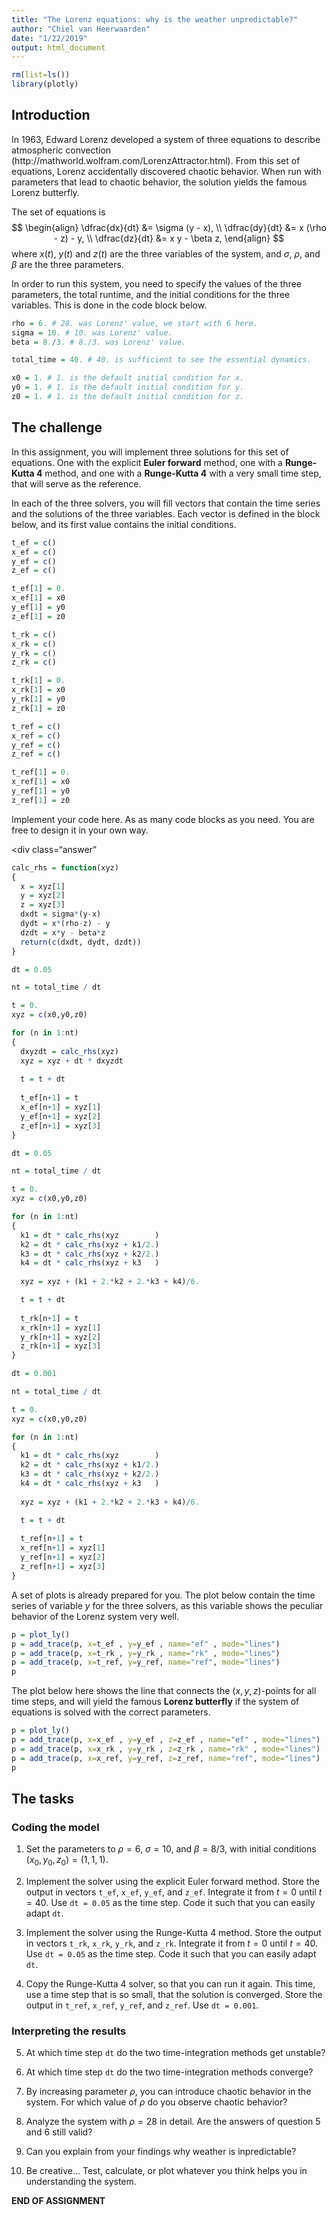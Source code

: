 ```yaml
---
title: "The Lorenz equations: why is the weather unpredictable?"
author: "Chiel van Heerwaarden"
date: "1/22/2019"
output: html_document
---
```


```r
rm(list=ls())
library(plotly)
```

## Introduction
In 1963, Edward Lorenz developed a system of three equations to describe atmospheric convection (http://mathworld.wolfram.com/LorenzAttractor.html). From this set of equations, Lorenz accidentally discovered chaotic behavior. When run with parameters that lead to chaotic behavior, the solution yields the famous Lorenz butterfly.

The set of equations is
$$
\begin{align}
\dfrac{dx}{dt} &= \sigma (y - x), \\
\dfrac{dy}{dt} &= x (\rho - z) - y, \\
\dfrac{dz}{dt} &= x y - \beta z,
\end{align}
$$
where $x(t)$, $y(t)$ and $z(t)$ are the three variables of the system, and $\sigma$, $\rho$, and $\beta$ are the three parameters. 

In order to run this system, you need to specify the values of the three parameters, the total runtime, and the initial conditions for the three variables. This is done in the code block below.

```r
rho = 6. # 28. was Lorenz' value, we start with 6 here.
sigma = 10. # 10. was Lorenz' value.
beta = 8./3. # 8./3. was Lorenz' value.

total_time = 40. # 40. is sufficient to see the essential dynamics.

x0 = 1. # 1. is the default initial condition for x.
y0 = 1. # 1. is the default initial condition for y.
z0 = 1. # 1. is the default initial condition for z.
```

## The challenge
In this assignment, you will implement three solutions for this set of equations. One with the explicit **Euler forward** method, one with a **Runge-Kutta 4** method, and one with a **Runge-Kutta 4** with a very small time step, that will serve as the reference.

In each of the three solvers, you will fill vectors that contain the time series and the solutions of the three variables. Each vector is defined in the block below, and its first value contains the initial conditions.

```r
t_ef = c()
x_ef = c()
y_ef = c()
z_ef = c()

t_ef[1] = 0.
x_ef[1] = x0
y_ef[1] = y0
z_ef[1] = z0

t_rk = c()
x_rk = c()
y_rk = c()
z_rk = c()

t_rk[1] = 0.
x_rk[1] = x0
y_rk[1] = y0
z_rk[1] = z0

t_ref = c()
x_ref = c()
y_ref = c()
z_ref = c()

t_ref[1] = 0.
x_ref[1] = x0
y_ref[1] = y0
z_ref[1] = z0
```

<div class="student_answer">
Implement your code here. As as many code blocks as you need. You are free to design it in your own way.
</div>

<div class="answer"
```r
calc_rhs = function(xyz)
{
  x = xyz[1]
  y = xyz[2]
  z = xyz[3]
  dxdt = sigma*(y-x)
  dydt = x*(rho-z) - y
  dzdt = x*y - beta*z
  return(c(dxdt, dydt, dzdt))
}
```

```r
dt = 0.05

nt = total_time / dt

t = 0.
xyz = c(x0,y0,z0)

for (n in 1:nt)
{
  dxyzdt = calc_rhs(xyz)
  xyz = xyz + dt * dxyzdt
  
  t = t + dt
  
  t_ef[n+1] = t
  x_ef[n+1] = xyz[1]
  y_ef[n+1] = xyz[2]
  z_ef[n+1] = xyz[3]
}
```

```r
dt = 0.05

nt = total_time / dt

t = 0.
xyz = c(x0,y0,z0)

for (n in 1:nt)
{
  k1 = dt * calc_rhs(xyz        )
  k2 = dt * calc_rhs(xyz + k1/2.)
  k3 = dt * calc_rhs(xyz + k2/2.)
  k4 = dt * calc_rhs(xyz + k3   )
  
  xyz = xyz + (k1 + 2.*k2 + 2.*k3 + k4)/6.

  t = t + dt
  
  t_rk[n+1] = t
  x_rk[n+1] = xyz[1]
  y_rk[n+1] = xyz[2]
  z_rk[n+1] = xyz[3]
}
```

```r
dt = 0.001

nt = total_time / dt

t = 0.
xyz = c(x0,y0,z0)

for (n in 1:nt)
{
  k1 = dt * calc_rhs(xyz        )
  k2 = dt * calc_rhs(xyz + k1/2.)
  k3 = dt * calc_rhs(xyz + k2/2.)
  k4 = dt * calc_rhs(xyz + k3   )
  
  xyz = xyz + (k1 + 2.*k2 + 2.*k3 + k4)/6.

  t = t + dt
  
  t_ref[n+1] = t
  x_ref[n+1] = xyz[1]
  y_ref[n+1] = xyz[2]
  z_ref[n+1] = xyz[3]
}
```
</div>

A set of plots is already prepared for you. The plot below contain the time series of variable $y$ for the three solvers, as this variable shows the peculiar behavior of the Lorenz system very well.

```r
p = plot_ly()
p = add_trace(p, x=t_ef , y=y_ef , name="ef" , mode="lines")
p = add_trace(p, x=t_rk , y=y_rk , name="rk" , mode="lines")
p = add_trace(p, x=t_ref, y=y_ref, name="ref", mode="lines")
p
```
The plot below here shows the line that connects the $(x, y, z)$-points for all time steps, and will yield the famous **Lorenz butterfly** if the system of equations is solved with the correct parameters.

```r
p = plot_ly()
p = add_trace(p, x=x_ef , y=y_ef , z=z_ef , name="ef" , mode="lines")
p = add_trace(p, x=x_rk , y=y_rk , z=z_rk , name="rk" , mode="lines")
p = add_trace(p, x=x_ref, y=y_ref, z=z_ref, name="ref", mode="lines")
p
```


## The tasks
### Coding the model
1. Set the parameters to $\rho = 6$, $\sigma = 10$, and $\beta = 8/3$, with initial conditions $\left(x_0, y_0, z_0\right) = \left( 1, 1, 1 \right)$.

2. Implement the solver using the explicit Euler forward method. Store the output in vectors `t_ef`, `x_ef`, `y_ef`, and `z_ef`. Integrate it from $t = 0$ until $t = 40$. Use `dt = 0.05` as the time step. Code it such that you can easily adapt `dt`.

3. Implement the solver using the Runge-Kutta 4 method. Store the output in vectors `t_rk`, `x_rk`, `y_rk`, and `z_rk`. Integrate it from $t = 0$ until $t = 40$. Use `dt = 0.05` as the time step. Code it such that you can easily adapt `dt`.

4. Copy the Runge-Kutta 4 solver, so that you can run it again. This time, use a time step that is so small, that the solution is converged. Store the output in `t_ref`, `x_ref`, `y_ref`, and `z_ref`. Use `dt = 0.001`.

### Interpreting the results
5. At which time step `dt` do the two time-integration methods get unstable?

6. At which time step `dt` do the two time-integration methods converge?

7. By increasing parameter $\rho$, you can introduce chaotic behavior in the system. For which value of $\rho$ do you observe chaotic behavior?

8. Analyze the system with $\rho = 28$ in detail. Are the answers of question 5 and 6 still valid?

9. Can you explain from your findings why weather is inpredictable?

10. Be creative... Test, calculate, or plot whatever you think helps you in  understanding the system.

**END OF ASSIGNMENT**

